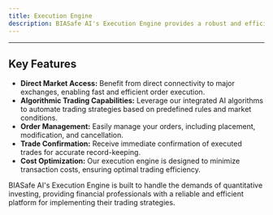 ```yaml
---
title: Execution Engine
description: BIASafe AI's Execution Engine provides a robust and efficient infrastructure for executing trades seamlessly within our portfolio management system. Designed for speed and reliability, our engine ensures that your trading orders are processed with precision.
---
```


---

## **Key Features**

- **Direct Market Access:** Benefit from direct connectivity to major exchanges, enabling fast and efficient order execution.
- **Algorithmic Trading Capabilities:** Leverage our integrated AI algorithms to automate trading strategies based on predefined rules and market conditions.
- **Order Management:** Easily manage your orders, including placement, modification, and cancellation.
- **Trade Confirmation:** Receive immediate confirmation of executed trades for accurate record-keeping.
- **Cost Optimization:** Our execution engine is designed to minimize transaction costs, ensuring optimal trading efficiency.

BIASafe AI's Execution Engine is built to handle the demands of quantitative investing, providing financial professionals with a reliable and efficient platform for implementing their trading strategies.

